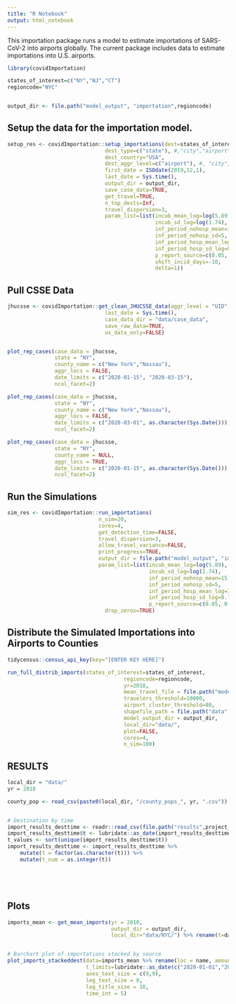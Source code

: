 ```yaml
---
title: "R Notebook"
output: html_notebook
---
```


This importation package runs a model to estimate importations of SARS-CoV-2 into airports globally. The current package includes data to estimate importations into U.S. airports.

```r

library(covidImportation)

states_of_interest=c("NY","NJ","CT")
regioncode="NYC"


output_dir <- file.path("model_output", "importation",regioncode)

```


    
## Setup the data for the importation model.
    
```r

setup_res <- covidImportation::setup_importations(dest=states_of_interest,
                               dest_type=c("state"), #,"city","airport", "country"),
                               dest_country="USA",
                               dest_aggr_level=c("airport"), #, "city", "state", "country", "metro"),
                               first_date = ISOdate(2019,12,1),
                               last_date = Sys.time(),
                               output_dir = output_dir,
                               save_case_data=TRUE,
                               get_travel=TRUE,
                               n_top_dests=Inf, 
                               travel_dispersion=3,
                               param_list=list(incub_mean_log=log(5.89),
                                               incub_sd_log=log(1.74),
                                               inf_period_nohosp_mean=15,
                                               inf_period_nohosp_sd=5,
                                               inf_period_hosp_mean_log=1.23,
                                               inf_period_hosp_sd_log=0.79,
                                               p_report_source=c(0.05, 0.25),
                                               shift_incid_days=-10,
                                               delta=1))

```

## Pull CSSE Data

```r
jhucsse <- covidImportation::get_clean_JHUCSSE_data(aggr_level = "UID", #"source",
                               last_date = Sys.time(),
                               case_data_dir = "data/case_data",
                               save_raw_data=TRUE,
                               us_data_only=FALSE)


plot_rep_cases(case_data = jhucsse,
               state = "NY", 
               county_name = c("New York","Nassau"), 
               aggr_locs = FALSE, 
               date_limits = c("2020-01-15", "2020-03-15"),
               ncol_facet=2)

plot_rep_cases(case_data = jhucsse,
               state = "NY", 
               county_name = c("New York","Nassau"), 
               aggr_locs = FALSE, 
               date_limits = c("2020-03-01", as.character(Sys.Date())),
               ncol_facet=2)

plot_rep_cases(case_data = jhucsse,
               state = "NY", 
               county_name = NULL,
               aggr_locs = TRUE, 
               date_limits = c("2020-01-15", as.character(Sys.Date())),
               ncol_facet=2)

```




## Run the Simulations

```r

sim_res <- covidImportation::run_importations(
                             n_sim=20,
                             cores=4,
                             get_detection_time=FALSE,
                             travel_dispersion=3,
                             allow_travel_variance=FALSE,
                             print_progress=TRUE,
                             output_dir = file.path("model_output", "importation",regioncode),
                             param_list=list(incub_mean_log=log(5.89),
                                             incub_sd_log=log(1.74),
                                             inf_period_nohosp_mean=15,
                                             inf_period_nohosp_sd=5,
                                             inf_period_hosp_mean_log=1.23,
                                             inf_period_hosp_sd_log=0.79,
                                             p_report_source=c(0.05, 0.25)),
                               drop_zeros=TRUE)

```
    


## Distribute the Simulated Importations into Airports to Counties

```r

tidycensus::census_api_key(key="[ENTER KEY HERE]")

run_full_distrib_imports(states_of_interest=states_of_interest,
                                     regioncode=regioncode,
                                     yr=2018,
                                     mean_travel_file = file.path("model_output", "importation", regioncode, "travel_mean.csv"),
                                     travelers_threshold=10000,
                                     airport_cluster_threshold=80,
                                     shapefile_path = file.path("data", regioncode, "shp", paste0("counties_2018_", regioncode, ".shp")),
                                     model_output_dir = output_dir,
                                     local_dir="data/",
                                     plot=FALSE,
                                     cores=4,
                                     n_sim=100)

```



## RESULTS

```r

local_dir = "data/"
yr = 2018

county_pop <- read_csv(paste0(local_dir, "/county_pops_", yr, ".csv"))


# Destination by time
import_results_desttime <- readr::read_csv(file.path("results",project_name, sprintf("import_results_desttime_v%s.csv", version)))
import_results_desttime$t <- lubridate::as_date(import_results_desttime$t)
t_values <- sort(unique(import_results_desttime$t))
import_results_desttime <- import_results_desttime %>% 
    mutate(t = factor(as.character(t))) %>% 
    mutate(t_num = as.integer(t))






```



## Plots

```r

imports_mean <- get_mean_imports(yr = 2010,
                                 output_dir = output_dir,
                                 local_dir="data/NYC/") %>% rename(t=date)


# Barchart plot of importations stacked by source
plot_imports_stackeddest(data=imports_mean %>% rename(loc = name, amount=import_mean),
                         t_limits=lubridate::as_date(c("2020-01-01","2020-04-20")),
                         axes_text_size = c(9,9),
                         leg_text_size = 8, 
                         leg_title_size = 10,
                         time_int = 5)


```


